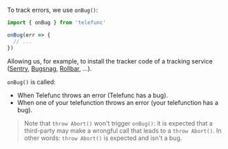 To track errors, we use `onBug()`:

```js
import { onBug } from 'telefunc'

onBug(err => {
  // ...
})
```

Allowing us, for example, to install the tracker code of a tracking service ([Sentry](https://sentry.io/), [Bugsnag](https://www.bugsnag.com/), [Rollbar](https://rollbar.com/), ...).

`onBug()` is called:
 - When Telefunc throws an error (Telefunc has a bug).
 - When one of your telefunction throws an error (your telefunction has a bug).

> Note that `throw Abort()` won't trigger `onBug()`: it is expected that a third-party may make a wrongful call that leads to a `throw Abort()`. In other words: `throw Abort()` is expected and isn't a bug.
